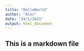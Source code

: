 ```yaml
---
title: "HelloWorld"
author: "Alec"
date: "24/1/2021"
output: html_document
---
```


## This is a markdown file
